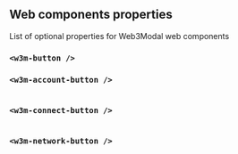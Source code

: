 
## Web components properties

List of optional properties for Web3Modal web components

### `<w3m-button />`

<Table
  headers={['Variable', 'Description', 'Type']}
  data={[
    {
      variable: { code: 'disabled' },
      description: 'Enable or disable the button.',
      type: { code: 'boolean' }
    },
    {
      variable: { code: 'balance' },
      description: "Show or hide the user's balance.",
      type: { code: "'show' or 'hide'" }
    },
    {
      variable: { code: 'size' },
      description: 'Default size for the button.',
      type: { code: "'md' or 'sm'" }
    },
    {
      variable: { code: 'label' },
      description: 'The text shown in the button.',
      type: { code: 'string' }
    },
    {
      variable: { code: 'loadingLabel' },
      description: 'The text shown in the button when the modal is open.',
      type: { code: 'string' }
    }
  ]}
/>

### `<w3m-account-button />`

<Table
  headers={['Variable', 'Description', 'Type']}
  data={[
    {
      variable: { code: 'disabled' },
      description: 'Enable or disable the button.',
      type: { code: 'boolean' }
    },
    {
      variable: { code: 'balance' },
      description: "Show or hide the user's balance.",
      type: { code: "'show' or 'hide'" }
    }
  ]}
/>

### `<w3m-connect-button />`

<Table
  headers={['Variable', 'Description', 'Type']}
  data={[
    {
      variable: { code: 'size' },
      description: 'Default size for the button.',
      type: { code: "'md' or 'sm'" }
    },
    {
      variable: { code: 'label' },
      description: 'The text shown in the button.',
      type: { code: 'string' }
    },
    {
      variable: { code: 'loadingLabel' },
      description: 'The text shown in the button when the modal is open.',
      type: { code: 'string' }
    }
  ]}
/>

### `<w3m-network-button />`

<Table
  headers={['Variable', 'Description', 'Type']}
  data={[
    {
      variable: { code: 'disabled' },
      description: 'Enable or disable the button.',
      type: { code: 'boolean' }
    }
  ]}
/>